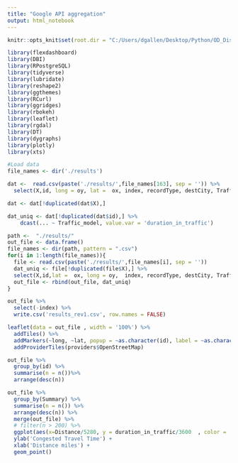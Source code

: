 ```yaml
---
title: "Google API aggregation"
output: html_notebook
---
```


```r
knitr::opts_knit$set(root.dir = "C:/Users/dgallen/Desktop/Python/OD_Distance_est")

library(flexdashboard)
library(DBI)
library(RPostgreSQL)
library(tidyverse)
library(lubridate)
library(reshape2)
library(ggthemes)
library(RCurl)
library(ggridges)
library(rbokeh)
library(leaflet)
library(rgdal)
library(DT)
library(dygraphs)
library(plotly)
library(xts)
```

```r
#Load data
file_names <- dir('./results')

dat <-  read.csv(paste('./results/',file_names[163], sep = '')) %>%
  select(X,id, long = oy, lat =  ox, index, recordType, destCity, Traffic_model, Distance, Durations_sec,Summary, duration_in_traffic)

dat <- dat[!duplicated(dat$X),]

dat_uniq <- dat[!duplicated(dat$id),] %>%
    dcast(... ~ Traffic_model, value.var = 'duration_in_traffic') 
```


```r
path <-  "./results/"
out_file <- data.frame()
file_names <- dir(path, pattern = ".csv")
for(i in 1:length(file_names)){
  file <- read.csv(paste('./results/',file_names[i], sep = ''))
  dat_uniq <- file[!duplicated(file$X),] %>%
  select(X,id,lat =  ox, long = oy,  index, recordType, destCity, Traffic_model, Distance, Durations_sec,Summary, duration_in_traffic)
  out_file <- rbind(out_file, dat_uniq)
}

out_file %>%
  select(-index) %>%
  write.csv('results_rev1.csv', row.names = FALSE)
```

```r

leaflet(data = out_file , width = '100%') %>%
  addTiles() %>%
  addMarkers(~long, ~lat, popup = ~as.character(id), label = ~as.character(id)) %>% 
  addProviderTiles(providers$OpenStreetMap)

```

```r
out_file %>%
  group_by(id) %>%
  summarise(n = n())%>%
  arrange(desc(n))
```


```r

out_file %>%
  group_by(Summary) %>%
  summarise(n = n()) %>%
  arrange(desc(n)) %>%
  merge(out_file) %>%
  # filter(n > 200) %>%
  ggplot(aes(x=Distance/5280, y = duration_in_traffic/3600  , color =  Durations_sec/3600)) + 
  ylab('Congested Travel Time') +
  xlab('Distance miles') +
  geom_point()
```



